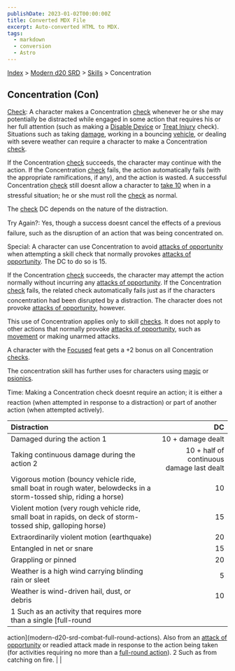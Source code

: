 ```yaml
---
publishDate: 2023-01-02T00:00:00Z
title: Converted MDX File
excerpt: Auto-converted HTML to MDX.
tags:
  - markdown
  - conversion
  - Astro
---
```






[Index](-index) > [Modern d20 SRD](modern-d20-srd-index) > [Skills](modern-d20-srd-skills-index) > Concentration





## Concentration (Con)


[Check](modern-d20-srd-skills-skill-basics-php#skill-check-index): A character makes a Concentration [check](modern-d20-srd-skills-skill-basics-php#skill-check-index) whenever he or she may potentially be distracted while engaged in some action that requires his or her full attention (such as making a [Disable
  Device](modern-d20-srd-skills-disable-device) or [Treat Injury](modern-d20-srd-skills-treat-injury) check). Situations such as taking [damage](modern-d20-srd-combat-damage), working in a bouncing [vehicle](modern-d20-srd-equipment-equipment-vehicles), or dealing with severe weather can require a character to make a Concentration [check](modern-d20-srd-skills-skill-basics-php#skill-check-index).



If the Concentration [check](modern-d20-srd-skills-skill-basics-php#skill-check-index) succeeds, the character may continue with the action. If the Concentration [check](modern-d20-srd-skills-skill-basics-php#skill-check-index) fails, the action automatically fails (with the appropriate ramifications, if any), and the action is wasted.
A successful Concentration [check](modern-d20-srd-skills-skill-basics-php#skill-check-index) still doesnt allow a character to [take
10](modern-d20-srd-skills-skill-basics-php#take10-index) when in a stressful situation; he or she must roll the [check](modern-d20-srd-skills-skill-basics-php#skill-check-index) as normal.



The [check](modern-d20-srd-skills-skill-basics-php#skill-check-index) DC depends on the nature of the distraction.



Try Again?: Yes, though a success doesnt cancel the effects of a previous failure, such as the disruption of an action that was being concentrated on.



Special: A character can use Concentration to avoid [attacks
of opportunity](modern-d20-srd-combat-attacks-of-opportunity) when attempting a skill check that normally provokes [attacks
of opportunity](modern-d20-srd-combat-attacks-of-opportunity). The DC to do so is 15.



If the Concentration [check](modern-d20-srd-skills-skill-basics-php#skill-check-index) succeeds, the character may attempt the action normally without incurring any [attacks
of opportunity](modern-d20-srd-combat-attacks-of-opportunity). If the Concentration [check](modern-d20-srd-skills-skill-basics-php#skill-check-index) fails, the related check automatically fails just as if the characters concentration had been disrupted by a distraction. The character does not provoke [attacks
of opportunity](modern-d20-srd-combat-attacks-of-opportunity), however.



This use of Concentration applies only to skill [checks](modern-d20-srd-skills-skill-basics-php#skill-check-index). It does not apply to other actions that normally provoke [attacks
of opportunity](modern-d20-srd-combat-attacks-of-opportunity), such as [movement](modern-d20-srd-combat-movement-and-position) or making unarmed attacks.



A character with the [Focused](modern-d20-srd-feats-focused) feat gets a +2 bonus on all Concentration [checks](modern-d20-srd-skills-skill-basics-php#skill-check-index).



The concentration skill has further uses for characters using [magic](modern-d20-srd-fx-index) or [psionics](modern-d20-srd-psionics-index).



Time: Making a Concentration check doesnt require an action; it is either a
reaction (when attempted in response to a distraction) or part of another action
(when attempted actively).


| Distraction | DC |
| :------------- | ----: |
| Damaged during the action 1 | 10 + damage dealt |
| Taking continuous damage during the action 2 | 10 + half of continuous damage last dealt |
| Vigorous motion (bouncy vehicle ride, small boat in rough water, belowdecks in a storm-tossed ship, riding a horse) | 10 |
| Violent motion (very rough vehicle ride, small boat in rapids, on deck of storm-tossed ship, galloping horse) | 15 |
| Extraordinarily violent motion (earthquake) | 20 |
| Entangled in net or snare | 15 |
| Grappling or pinned | 20 |
| Weather is a high wind carrying blinding rain or sleet | 5 |
| Weather is wind-driven hail, dust, or debris | 10 |
| 1 Such as an activity that requires more than a single [full-round
action](modern-d20-srd-combat-full-round-actions). Also from an [attack
of opportunity](modern-d20-srd-combat-attacks-of-opportunity) or readied attack made in response to the action being taken (for activities requiring no more than a [full-round
action](modern-d20-srd-combat-full-round-actions)).
2 Such as from catching on fire. |  |




